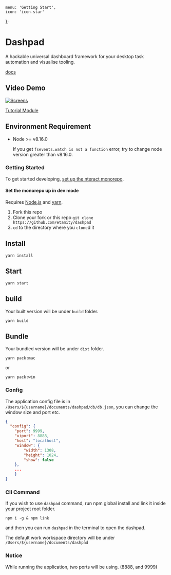     menu: 'Getting Start',
    icon: 'icon-star'
};


# Dashpad

A hackable universal dashboard framework for your desktop task automation and visualise tooling.

[docs](https://etamity.github.io/dashpad/)

## Video Demo

[![Screens](https://github.com/etamity/dashpad/blob/master/screenshots/demo.gif?raw=true)](https://youtu.be/xdE6z8N6nyw)

[Tutorial Module](https://github.com/etamity/dashpad-tutorial)

## Environment Requirement

- Node >= v8.16.0

    If you get `fsevents.watch is not a function` error, try to change node version greater than v8.16.0.

### Getting Started

To get started developing, [set up the nteract monorepo](#set-the-monorepo-up-in-dev-mode).

#### Set the monorepo up in dev mode

Requires [Node.js](https://docs.npmjs.com/getting-started/installing-node) and [yarn](https://yarnpkg.com/lang/en/docs/install/).

1. Fork this repo
2. Clone your fork or this repo `git clone https://github.com/etamity/dashpad`
3. `cd` to the directory where you `clone`d it

## Install

`yarn install`

## Start

`yarn start`

## build

Your built version will be under `build` folder.

`yarn build`


## Bundle

Your bundled version will be under `dist` folder.

`yarn pack:mac`

or

`yarn pack:win`

### Config

The application config file is in `/Users/${username}/documents/dashpad/db/db.json`, you can change the window size and port etc.

```json
{
  "config": {
    "port": 9999,
    "uiport": 8888,
    "host": "localhost",
    "window": {
        "width": 1308,
        "height": 1024,
        "show": false
    },
    ...
    }
}
```

### Cli Command

If you wish to use `dashpad` command, run npm global install and link it inside your project root folder.

`npm i -g & npm link`

and then you can run `dashpad` in the terminal to open the dashpad.

The default work workspace directory will be under `/Users/${username}/documents/dashpad`


### Notice

While running the application, two ports will be using. (8888, and 9999)